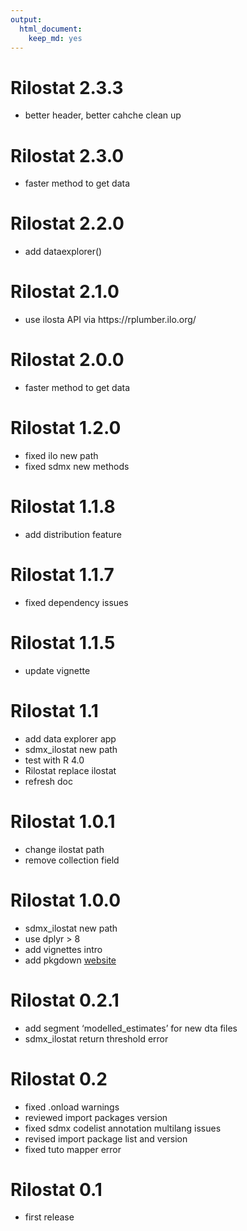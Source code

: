```yaml
---
output: 
  html_document: 
    keep_md: yes
---
```


# Rilostat 2.3.3

* better header, better cahche clean up

# Rilostat 2.3.0

* faster method to get data

# Rilostat 2.2.0

* add dataexplorer()

# Rilostat 2.1.0

* use ilosta API via https://rplumber.ilo.org/

# Rilostat 2.0.0

* faster method to get data

# Rilostat 1.2.0

* fixed ilo new path
* fixed sdmx new methods

# Rilostat 1.1.8

* add distribution feature

# Rilostat 1.1.7

* fixed dependency issues

# Rilostat 1.1.5

* update vignette


# Rilostat 1.1

* add data explorer app
* sdmx_ilostat new path
* test with R 4.0
* Rilostat replace ilostat 
* refresh doc

# Rilostat 1.0.1

* change ilostat path
* remove collection field

# Rilostat 1.0.0

* sdmx_ilostat new path
* use dplyr > 8
* add vignettes intro
* add pkgdown [website](https://ilostat.github.io/Rilostat/) 

# Rilostat 0.2.1

* add segment 'modelled_estimates' for new dta files
* sdmx_ilostat return threshold error

# Rilostat 0.2

* fixed .onload warnings
* reviewed import packages version
* fixed sdmx codelist annotation multilang issues
* revised import package list and version
* fixed tuto mapper error

# Rilostat 0.1

* first release